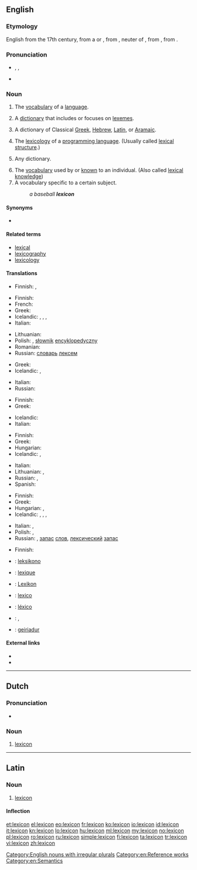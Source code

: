 ==English==
{{was wotd|2006|December|12}}
{{wikipedia|dab=lexicon (disambiguation)|lexicon}}

===Etymology===
English from the 17th century, from a {{etyl|ML.}} or {{etyl|NL.}} {{term|lexicon|lang=la}}, from {{etyl|grc}} {{term|λεξικόν|tr=lexicon|sc=polytonic||a lexicon}}, neuter of {{term|λεξικός|tr=lexikos|sc=polytonic||of words}}, from {{term|λέξις|tr=lexis|sc=polytonic||a saying, speech, word}}, from {{term|λέγειν|tr=legein|sc=polytonic||to speak}}.

===Pronunciation===
* {{enPR|lĕ'ksĭkŏn}}, {{IPA|/ˈleksɪkɑn/}}, {{X-SAMPA|/"leksIkQn/}}
* {{audio|en-us-lexicon.ogg|Audio (US)}}

===Noun===
{{wikipedia}}
{{en-noun|pl=lexica|pl2=lexicons}}

# The [[vocabulary]] of a [[language]].
# {{linguistics}} A [[dictionary]] that includes or focuses on [[lexeme]]s.
# A dictionary of Classical [[Greek]], [[Hebrew]], [[Latin]], or [[Aramaic]].
# {{programming}} The [[lexicology]] of a [[programming language]]. (Usually called [[lexical structure]].)
# {{rare}} Any dictionary.
# The [[vocabulary]] used by or [[know]]n to an individual. (Also called [[lexical knowledge]])
# A vocabulary specific to a certain subject.
#: ''a baseball '''lexicon'''''

====Synonyms====
* {{l|en|wordhoard}}

====Related terms====
* [[lexical]]
* [[lexicography]]
* [[lexicology]]

====Translations====
{{trans-top|vocabulary of a language}}
* Finnish: {{t|fi|sanasto}}, {{t+|fi|leksikko}}
{{trans-mid}}
{{trans-bottom}}

{{trans-top|dictionary of lexemes}}
* Finnish: {{t|fi|sanakirja}}
* French: {{t+|fr|lexique|m}}
* Greek: {{t+|el|λημματολόγιο|n|tr=limmatológio|sc=Grek}}
* Icelandic: {{t+|is|orðabók|f}}, {{t+|is|orðasafn|n}}, {{t-|is|lesforði|m}}, {{t-|is|lessafn|n}}
* Italian: {{t+|it|lessico|m}}
{{trans-mid}}
* Lithuanian: {{t-|lt|leksikonas|m}}
* Polish: {{t-|pl|leksykon|m}}, [[słownik]] [[encyklopedyczny]] {{m}}
* Romanian: {{t+|ro|lexicon|n}}
* Russian: [[словарь]] [[лексема|лексем]]
{{trans-bottom}}

{{trans-top|dictionary of Classical Greek, Hebrew, Latin, or Aramaic}}
* Greek: {{t+|el|λεξικό|n|tr=lexikó|sc=Grek}}
* Icelandic: {{t+|is|orðabók|f}}, {{t+|is|orðasafn|n}}
{{trans-mid}}
* Italian: {{t+|it|lessico|m}}
* Russian: {{t+|ru|лексикон|m|tr=lexikón}}
{{trans-bottom}}

{{trans-top|lexicology of a programming language}}
* Finnish: {{t|fi|sanasto}}
* Greek: {{t+|el|λεξιλόγιο|n|tr=lexilógio|sc=Grek}}
{{trans-mid}}
* Icelandic: {{t+|is|orðasafn|n}}
* Italian: {{t+|it|lessico|m}}
{{trans-bottom}}

{{trans-top|(rare) any dictionary}}
* Finnish: {{t|fi|sanakirja}}
* Greek: {{t+|el|λεξικό|n|tr=lexikó|sc=Grek}}
* Hungarian: {{t+|hu|szótár}}
* Icelandic: {{t+|is|orðabók|f}}, {{t+|is|orðasafn|n}}
{{trans-mid}}
* Italian: {{t+|it|lessico|m}}
* Lithuanian: {{t+|lt|žodynas|m}},  {{t-|lt|leksikonas|m}}
* Russian: {{t+|ru|лексикон|m|tr=lexikón}}, {{t+|ru|словарь|m|tr=slovár'}}
* Spanish: {{t+|es|léxico|m}}
{{trans-bottom}}

{{trans-top|vocabulary used by an individual}}
* Finnish: {{t|fi|sanavarasto}}
* Greek: {{t+|el|λεξιλόγιο|n|tr=lexilógio|sc=Grek}}
* Hungarian: {{t+|hu|szókincs}}, {{t-|hu|szókészlet}}
* Icelandic: {{t+|is|orðabók|f}}, {{t+|is|orðasafn|n}}, {{t-|is|lesforði|m}}, {{t-|is|lessafn|n}}
{{trans-mid}}
* Italian: {{t+|it|lessico|m}}, {{t+|it|vocabolario|m}}
* Polish: {{t-|pl|leksykon|m}}, {{t+|pl|słownictwo|n}}
* Russian: {{t+|ru|лексикон|m|tr=lexikón}}, [[запас]] [[слово|слов]], [[лексический]] [[запас]]
{{trans-bottom}}

{{trans-top|subject-specific vocabulary}}
* Finnish: {{t|fi|sanasto}}
{{trans-mid}}
{{trans-bottom}}

{{checktrans-top}}
* {{ttbc|eo}}: [[leksikono]]
* {{ttbc|fr}}: [[lexique]] {{m}}
* {{ttbc|de}}: [[Lexikon]] {{n}}
* {{ttbc|ia}}: [[lexico]]
* {{ttbc|pt}}: [[léxico]] {{m}}
* {{ttbc|tr}}: {{t+|tr|sözlük}}, {{t+|tr|lügat}}
* {{ttbc|cy}}: [[geiriadur]] {{m}}
{{trans-bottom}}

====External links====
* {{R:Webster 1913}}
* {{R:Century 1911}}

[[Category:English nouns with irregular plurals]]
[[Category:en:Reference works]]
[[Category:en:Semantics]]

----

==Dutch==
{{wikipedia|lang=nl}}

===Pronunciation===
* {{audio|Nl-lexicon.ogg|Audio}}

===Noun===
{{nl-noun|n|lexica|pl2=lexicons}}

# [[#English|lexicon]]

----

==Latin==
{{wikipedia|lang=la}}

===Noun===
{{la-noun|lexicon|lexici|lexicī|n|second}}

# [[#English|lexicon]]

====Inflection====
{{la-decl-2nd-Greek-N|lexic}}

[[et:lexicon]]
[[el:lexicon]]
[[eo:lexicon]]
[[fr:lexicon]]
[[ko:lexicon]]
[[io:lexicon]]
[[id:lexicon]]
[[it:lexicon]]
[[kn:lexicon]]
[[lo:lexicon]]
[[hu:lexicon]]
[[ml:lexicon]]
[[my:lexicon]]
[[no:lexicon]]
[[pl:lexicon]]
[[ro:lexicon]]
[[ru:lexicon]]
[[simple:lexicon]]
[[fi:lexicon]]
[[ta:lexicon]]
[[tr:lexicon]]
[[vi:lexicon]]
[[zh:lexicon]]